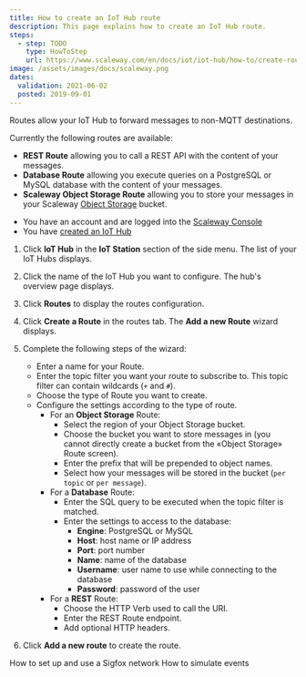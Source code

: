 ```yaml
---
title: How to create an IoT Hub route
description: This page explains how to create an IoT Hub route.
steps:
  - step: TODO
    type: HowToStep
    url: https://www.scaleway.com/en/docs/iot/iot-hub/how-to/create-route/
image: /assets/images/docs/scaleway.png
dates:
  validation: 2021-06-02
  posted: 2019-09-01
---
```


Routes allow your IoT Hub to forward messages to non-MQTT destinations.

Currently the following routes are available:

 - **REST Route** allowing you to call a REST API with the content of your messages.
 - **Database Route** allowing you execute queries on a PostgreSQL or MySQL database with the content of your messages.
 - **Scaleway Object Storage Route** allowing you to store your messages in your Scaleway [Object Storage](https://www.scaleway.com/en/object-storage/) bucket.

<Message type="requirement">

- You have an account and are logged into the [Scaleway Console](https://console.scaleway.com)
- You have [created an IoT Hub](/iot/iot-hub/how-to/create-hub)

</Message>


1. Click **IoT Hub** in the **IoT Station** section of the side menu. The list of your IoT Hubs displays.

2. Click the name of the IoT Hub you want to configure. The hub's overview page displays.

3. Click **Routes** to display the routes configuration.

4. Click **Create a Route** in the routes tab. The **Add a new Route** wizard displays.
<Lightbox src="assets/scaleway-iothub_routes_add.png" alt="" />

5. Complete the following steps of the wizard:
    - Enter a name for your Route.
    - Enter the topic filter you want your route to subscribe to. This topic filter can contain wildcards (`+` and `#`).
    - Choose the type of Route you want to create.
    - Configure the settings according to the type of route.
      - For an **Object Storage** Route:
        - Select the region of your Object Storage bucket.
        - Choose the bucket you want to store messages in (you cannot directly create a bucket from the «Object Storage» Route screen).
        - Enter the prefix that will be prepended to object names.
        - Select how your messages will be stored in the bucket (`per topic` or `per message`).
      - For a **Database** Route:
        - Enter the SQL query to be executed when the topic filter is matched.
        - Enter the settings to access to the database:
          - **Engine**: PostgreSQL or MySQL
          - **Host**: host name or IP address
          - **Port**: port number
          - **Name**: name of the database
          - **Username**: user name to use while connecting to the database
          - **Password**: password of the user
      - For a **REST** Route:
        - Choose the HTTP Verb used to call the URI.
        - Enter the REST Route endpoint.
        - Add optional HTTP headers.

6. Click **Add a new route** to create the route.

<Navigation title="See Also">
  <PreviousButton to="/iot/iot-hub/how-to/setup-use-sigfox-network/">How to set up and use a Sigfox network</PreviousButton>
  <NextButton to="/iot/iot-hub/how-to/simulate-event/">How to simulate events</NextButton>
</Navigation>
